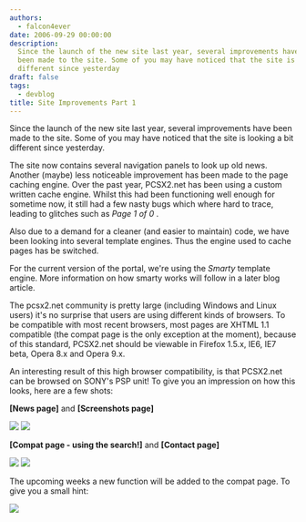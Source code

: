 ```yaml
---
authors:
  - falcon4ever
date: 2006-09-29 00:00:00
description:
  Since the launch of the new site last year, several improvements have
  been made to the site. Some of you may have noticed that the site is looking a bit
  different since yesterday
draft: false
tags:
  - devblog
title: Site Improvements Part 1
---
```


Since the launch of the new site last year, several improvements have
been made to the site. Some of you may have noticed that the site is
looking a bit different since yesterday.

<!-- truncate -->

The site now contains several navigation panels to look up old news.
Another (maybe) less noticeable improvement has been made to the page
caching engine. Over the past year, PCSX2.net has been using a custom
written cache engine. Whilst this had been functioning well enough for
sometime now, it still had a few nasty bugs which where hard to trace,
leading to glitches such as _Page 1 of 0_ .

Also due to a demand for a cleaner (and easier to maintain) code, we
have been looking into several template engines. Thus the engine used to
cache pages has be switched.

For the current version of the portal, we're using the _Smarty_ template
engine. More information on how smarty works will follow in a later blog
article.

The pcsx2.net community is pretty large (including Windows and Linux
users) it's no surprise that users are using different kinds of
browsers. To be compatible with most recent browsers, most pages are
XHTML 1.1 compatible (the compat page is the only exception at the
moment), because of this standard, PCSX2.net should be viewable in
Firefox 1.5.x, IE6, IE7 beta, Opera 8.x and Opera 9.x.

An interesting result of this high browser compatibility, is that
PCSX2.net can be browsed on SONY's PSP unit! To give you an impression
on how this looks, here are a few shots:

**\[News page\]** and **\[Screenshots page\]**

![](./img/site-impr1s.jpg)
![](./img/site-impr2s.jpg)

**\[Compat page - using the search!\]** and **\[Contact page\]**

![](./img/site-impr3s.jpg)
![](./img/site-impr4s.jpg)

The upcoming weeks a new function will be added to the compat page. To
give you a small hint:

![](./img/site-impr5.gif)
